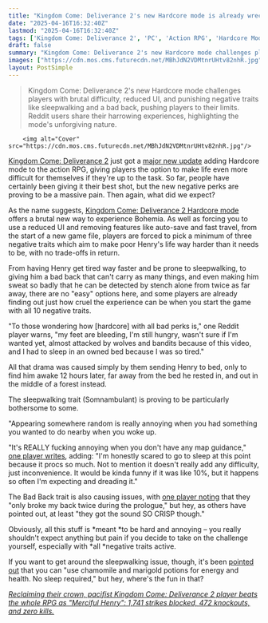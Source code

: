 ```yaml
---
title: "Kingdom Come: Deliverance 2's new Hardcore mode is already wrecking action RPG fans with negative traits that even make having a nap dangerous: 'I'm honestly scared to go to sleep'"
date: "2025-04-16T16:32:40Z"
lastmod: "2025-04-16T16:32:40Z"
tags: ['Kingdom Come: Deliverance 2', 'PC', 'Action RPG', 'Hardcore Mode', 'Patch', 'Update']
draft: false
summary: "Kingdom Come: Deliverance 2's new Hardcore mode challenges players with brutal difficulty,  reduced UI, and punishing negative traits like sleepwalking and a bad back, pushing players to their limits.  Reddit users share their harrowing experiences, highlighting the mode's unforgiving nature."
images: ["https://cdn.mos.cms.futurecdn.net/MBhJdN2VDMtnrUHtv82nhR.jpg"]
layout: PostSimple
---
```

> Kingdom Come: Deliverance 2's new Hardcore mode challenges players with brutal difficulty,  reduced UI, and punishing negative traits like sleepwalking and a bad back, pushing players to their limits.  Reddit users share their harrowing experiences, highlighting the mode's unforgiving nature.


        <img alt="Cover" src="https://cdn.mos.cms.futurecdn.net/MBhJdN2VDMtnrUHtv82nhR.jpg"/>
        
[<u>Kingdom Come: Deliverance 2</u>](https://www.gamesradar.com/games/action-rpg/kingdom-come-deliverance-2-tips/) just got a [<u>major new update</u>](https://www.gamesradar.com/games/action-rpg/new-kingdom-come-deliverance-2-patch-adds-bald-representation-and-the-long-awaited-hardcore-mode-no-handholding-no-shortcuts/) adding Hardcore mode to the action RPG, giving players the option to make life even more difficult for themselves if they're up to the task. So far, people have certainly been giving it their best shot, but the new negative perks are proving to be a massive pain. Then again, what did we expect?

As the name suggests, [<u>Kingdom Come: Deliverance 2 Hardcore mode</u>](https://www.gamesradar.com/games/action-rpg/kingdom-come-deliverance-2-hardcore-mode/) offers a brutal new way to experience Bohemia. As well as forcing you to use a reduced UI and removing features like auto-save and fast travel, from the start of a new game file, players are forced to pick a minimum of three negative traits which aim to make poor Henry's life way harder than it needs to be, with no trade-offs in return.

From having Henry get tired way faster and be prone to sleepwalking, to giving him a bad back that can't carry as many things, and even making him sweat so badly that he can be detected by stench alone from twice as far away, there are no "easy" options here, and some players are already finding out just how cruel the experience can be when you start the game with all 10 negative traits.

"To those wondering how [hardcore] with all bad perks is," one Reddit player warns, "my feet are bleeding, I'm still hungry, wasn't sure if I'm wanted yet, almost attacked by wolves and bandits because of this video, and I had to sleep in an owned bed because I was so tired."

All that drama was caused simply by them sending Henry to bed, only to find him awake 12 hours later, far away from the bed he rested in, and out in the middle of a forest instead.

The sleepwalking trait (Somnambulant) is proving to be particularly bothersome to some.

"Appearing somewhere random is really annoying when you had something you wanted to do nearby when you woke up.

"It's REALLY fucking annoying when you don't have any map guidance," [<u>one player writes</u>](https://www.reddit.com/r/kingdomcome/comments/1k0d80d/comment/mndni10/?utm_source=share&utm_medium=web3x&utm_name=web3xcss&utm_term=1&utm_content=share_button), adding: "I'm honestly scared to go to sleep at this point because it procs so much. Not to mention it doesn't really add any difficulty, just inconvenience. It would be kinda funny if it was like 10%, but it happens so often I'm expecting and dreading it."

The Bad Back trait is also causing issues, with [<u>one player noting</u>](https://www.reddit.com/r/kingdomcome/comments/1k0d80d/comment/mndb9fx/?utm_source=share&utm_medium=web3x&utm_name=web3xcss&utm_term=1&utm_content=share_button) that they "only broke my back twice during the prologue," but hey, as others have pointed out, at least "they got the sound SO CRISP though."

Obviously, all this stuff is *meant *to be hard and annoying – you really shouldn't expect anything but pain if you decide to take on the challenge yourself, especially with *all *negative traits active.

If you want to get around the sleepwalking issue, though, it's been [<u>pointed out</u>](https://www.reddit.com/r/kingdomcome/comments/1k0aqpc/comment/mndlqvn/?utm_source=share&utm_medium=web3x&utm_name=web3xcss&utm_term=1&utm_content=share_button) that you can "use chamomile and marigold potions for energy and health. No sleep required," but hey, where's the fun in that?

[<u><em>Reclaiming their crown, pacifist Kingdom Come: Deliverance 2 player beats the whole RPG as "Merciful Henry": 1,741 strikes blocked, 472 knockouts, and zero kills.</em></u>](https://www.gamesradar.com/games/rpg/reclaiming-their-crown-pacifist-kingdom-come-deliverance-2-player-beats-the-whole-rpg-as-merciful-henry-1-741-strikes-blocked-472-knockouts-and-zero-kills/)
        